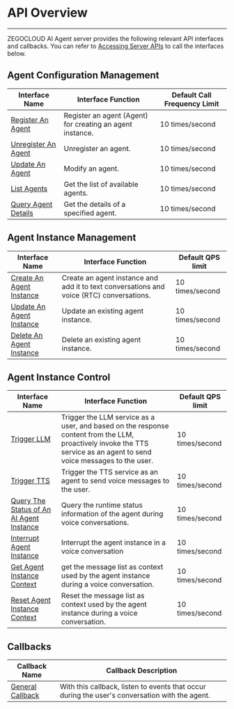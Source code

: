 # API Overview

---

ZEGOCLOUD AI Agent server provides the following relevant API interfaces and callbacks. You can refer to [Accessing Server APIs](./Accessing%20Server%20APIs.mdx) to call the interfaces below.

## Agent Configuration Management

| Interface Name                                                            | Interface Function           | Default Call Frequency Limit |
| ------------------------------------------------------------------- | ------------------ | ---------------- |
| [Register An Agent](./Agent%20Configuration%20Management/Register%20Agent.mdx)                | Register an agent (Agent) for creating an agent instance.       | 10 times/second         |
| [Unregister An Agent](./Agent%20Configuration%20Management/Unregister%20Agent.mdx)                | Unregister an agent.           | 10 times/second         |
| [Update An Agent](./Agent%20Configuration%20Management/Update%20Agent.mdx)                | Modify an agent.          | 10 times/second         |
| [List Agents](./Agent%20Configuration%20Management/List%20Agents.mdx)     | Get the list of available agents.       | 10 times/second         |
| [Query Agent Details](./Agent%20Configuration%20Management/Query%20Agents.mdx)     | Get the details of a specified agent.       | 10 times/second         |

## Agent Instance Management

| Interface Name                                                            | Interface Function           | Default QPS limit |
| ------------------------------------------------------------------- | ------------------ | ---------------- |
| [Create An Agent Instance](./Agent%20Instance%20Management/Create%20Agent%20instance.mdx) | Create an agent instance and add it to text conversations and voice (RTC) conversations. | 10 times/second         |
| [Update An Agent Instance](./Agent%20Instance%20Management/Update%20Agent%20instance.mdx)       | Update an existing agent instance. | 10 times/second         |
| [Delete An Agent Instance](./Agent%20Instance%20Management/Delete%20Agent%20instance.mdx)       | Delete an existing agent instance. | 10 times/second         |

## Agent Instance Control

| Interface Name                                                            | Interface Function           | Default QPS limit |
| ------------------------------------------------------------------- | ------------------ | ---------------- |
| [Trigger LLM](./Agent%20Instance%20Control/Send%20Agent%20instance%20LLM.mdx)               | Trigger the LLM service as a user, and based on the response content from the LLM, proactively invoke the TTS service as an agent to send voice messages to the user.      | 10 times/second         |
| [Trigger TTS](./Agent%20Instance%20Control/Send%20Agent%20instanceIs0TTS.mdx)               | Trigger the TTS service as an agent to send voice messages to the user.     | 10 times/second         |
| [Query The Status of An AI Agent Instance](./Agent%20Instance%20Control/Query%20Agent%20instance%20status.mdx)               | Query the runtime status information of the agent during voice conversations.     | 10 times/second         |
| [Interrupt Agent Instance](./Agent%20Instance%20Control/Interrupt%20Agent%20Instance.mdx)               | Interrupt the agent instance in a voice conversation    | 10 times/second         |
| [Get Agent Instance Context](./Agent%20Instance%20Control/Get%20Agent%20Instance%20Msg%20List.mdx)               | get the message list as context used by the agent instance during a voice conversation.    | 10 times/second         |
| [Reset Agent Instance Context](./Agent%20Instance%20Control/Reset%20Agent%20Instance%20Msg%20List.mdx)               | Reset the message list as context used by the agent instance during a voice conversation.    | 10 times/second         |


## Callbacks

| Callback Name | Callback Description |
| ------------- | -------------------- |
| [General Callback](./Callbacks/General%20Callback.mdx) |   With this callback, listen to events that occur during the user's conversation with the agent.       |

